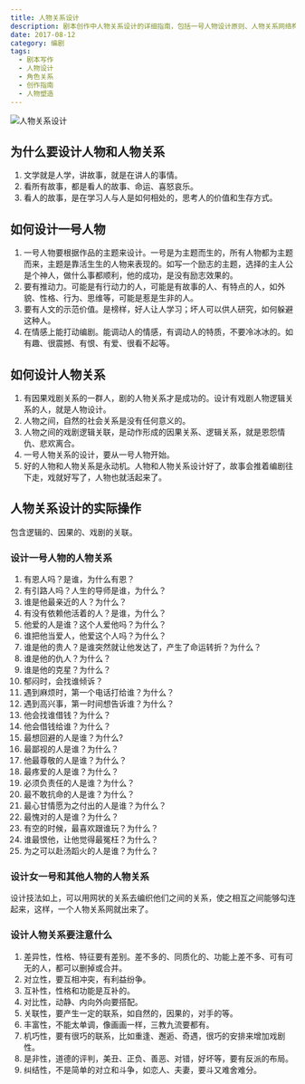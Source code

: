 ```yaml
---
title: 人物关系设计
description: 剧本创作中人物关系设计的详细指南，包括一号人物设计原则、人物关系网络构建方法以及人物关系设计的九大要点
date: 2017-08-12
category: 编剧
tags:
  - 剧本写作
  - 人物设计
  - 角色关系
  - 创作指南
  - 人物塑造
---
```


![人物关系设计](https://img.dava.cc/img/人物关系设计.png)

## 为什么要设计人物和人物关系

1. 文学就是人学，讲故事，就是在讲人的事情。
2. 看所有故事，都是看人的故事、命运、喜怒哀乐。
3. 看人的故事，是在学习人与人是如何相处的，思考人的价值和生存方式。

## 如何设计一号人物

1. 一号人物要根据作品的主题来设计。一号是为主题而生的，所有人物都为主题而来，主题是靠活生生的人物来表现的。如写一个励志的主题，选择的主人公是个神人，做什么事都顺利，他的成功，是没有励志效果的。
2. 要有推动力。可能是有行动力的人，可能是有故事的人、有特点的人，如外貌、性格、行为、思维等，可能是惹是生非的人。
3. 要有人文的示范价值。是榜样，好人让人学习；坏人可以供人研究，如何躲避这种人。
4. 在情感上能打动编剧。能调动人的情感，有调动人的特质，不要冷冰冰的。如有趣、很震撼、有恨、有爱、很看不起等。

## 如何设计人物关系

1. 有因果戏剧关系的一群人，剧的人物关系才是成功的。设计有戏剧人物逻辑关系的人，就是人物设计。
2. 人物之间，自然的社会关系是没有任何意义的。
3. 人物之间的戏剧逻辑关联，是动作形成的因果关系、逻辑关系，就是恩怨情仇、悲欢离合。
4. 一号人物关系的设计，要从一号人物开始。
5. 好的人物和人物关系是永动机。人物和人物关系设计好了，故事会推着编剧往下走，戏就好写了，人物也就活起来了。

## 人物关系设计的实际操作

包含逻辑的、因果的、戏剧的关联。

### 设计一号人物的人物关系

1. 有恩人吗？是谁，为什么有恩？
2. 有引路人吗？人生的导师是谁，为什么？
3. 谁是他最亲近的人？为什么？
4. 有没有依赖他活着的人？是谁，为什么？
5. 他爱的人是谁？这个人爱他吗？为什么？
6. 谁把他当爱人，他爱这个人吗？为什么？
7. 谁是他的贵人？是谁突然就让他发达了，产生了命运转折？为什么？
8. 谁是他的仇人？为什么？
9. 谁是他的克星？为什么？
10. 郁闷时，会找谁倾诉？
11. 遇到麻烦时，第一个电话打给谁？为什么？
12. 遇到高兴事，第一时间想告诉谁？为什么？
13. 他会找谁借钱？为什么？
14. 他会借钱给谁？为什么？
15. 最想回避的人是谁？为什么?
16. 最鄙视的人是谁？为什么？
17. 他最尊敬的人是谁？为什么？
18. 最疼爱的人是谁？为什么？
19. 必须负责任的人是谁？为什么？
20. 最不敢抗命的人是谁？为什么？
21. 最心甘情愿为之付出的人是谁？为什么？
22. 最愧对的人是谁？为什么？
23. 有空的时候，最喜欢跟谁玩？为什么？
24. 谁最恨他，让他觉得最冤枉？为什么？
25. 为之可以赴汤蹈火的人是谁？为什么？

### 设计女一号和其他人物的人物关系

设计技法如上，可以用网状的关系去编织他们之间的关系，使之相互之间能够勾连起来，这样，一个人物关系网就出来了。

### 设计人物关系要注意什么

1. 差异性，性格、特征要有差别。差不多的、同质化的、功能上差不多、可有可无的人，都可以删掉或合并。
2. 对立性，要互相冲突，有利益纷争。
3. 互补性，性格和功能是互补的。
4. 对比性，动静、内向外向要搭配。
5. 关联性，要产生一定的联系，如自然的，因果的，对手的等。
6. 丰富性，不能太单调，像画画一样，三教九流要都有。
7. 机巧性，要有很巧的联系，比如重逢、邂逅、奇遇，很巧的安排来增加戏剧性。
8. 是非性，道德的评判，美丑、正负、善恶、对错，好坏等，要有反派的布局。
9. 纠结性，不是简单的对立和斗争，如恋人、夫妻，要斗又难舍难分。